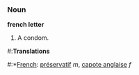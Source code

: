 ===Noun===

'''french letter'''

# A condom.

#:'''Translations'''
#:*[[French]]: [[préservatif]] ''m'', [[capote anglaise]] ''f''